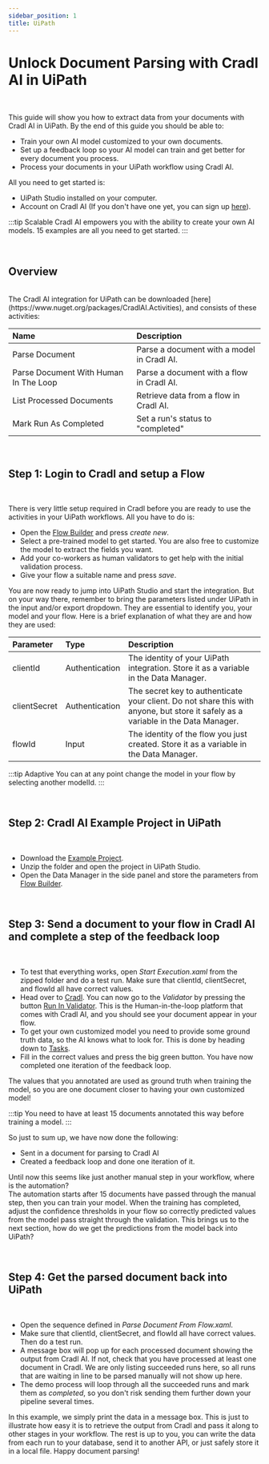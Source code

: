 ```yaml
---
sidebar_position: 1
title: UiPath
---
```




# Unlock Document Parsing with Cradl AI in UiPath

<br/>

This guide will show you how to extract data from your documents with Cradl AI in UiPath.
By the end of this guide you should be able to:
 - Train your own AI model customized to your own documents.
 - Set up a feedback loop so your AI model can train and get better for every document you process.
 - Process your documents in your UiPath workflow using Cradl AI.

All you need to get started is:
- UiPath Studio installed on your computer.
- Account on Cradl AI (If you don't have one yet, you can sign up [here](https://app.cradl.ai/login?redirect=signup&utm_campaign=docs)).

:::tip Scalable
Cradl AI empowers you with the ability to create your own AI models. 15 examples are all you need to get started.
:::

<br/>

## Overview

<br/>
The Cradl AI integration for UiPath can be downloaded [here](https://www.nuget.org/packages/CradlAI.Activities), and consists of these activities:

| Name        | Description |
|:------------| :-----------|
| Parse Document                        | Parse a document with a model in Cradl AI. |
| Parse Document With Human In The Loop | Parse a document with a flow in Cradl AI. |
| List Processed Documents              | Retrieve data from a flow in Cradl AI. |
| Mark Run As Completed                 | Set a run's status to "completed" |

<br/>

## Step 1: Login to Cradl and setup a Flow

<br/>

There is very little setup required in Cradl before you are ready to use the activities in your UiPath workflows.
All you have to do is:

- Open the [Flow Builder](https://app.cradl.ai/flows) and press *create new*.
- Select a pre-trained model to get started. You are also free to customize the model to extract the fields you want. 
- Add your co-workers as human validators to get help with the initial validation process.
- Give your flow a suitable name and press *save*.

You are now ready to jump into UiPath Studio and start the integration.
But on your way there, remember to bring the parameters listed under UiPath in the input and/or export dropdown.
They are essential to identify you, your model and your flow. Here is a brief explanation of what they are and how they are used:

| Parameter     | Type | Description |
|:--------------| :------------- |:--- |
| clientId     | Authentication | The identity of your UiPath integration. Store it as a variable in the Data Manager. |
| clientSecret | Authentication | The secret key to authenticate your client. Do not share this with anyone, but store it safely as a variable in the Data Manager. |
| flowId        | Input | The identity of the flow you just created. Store it as a variable in the Data Manager. |


:::tip Adaptive
You can at any point change the model in your flow by selecting another modelId.
:::

<br/>

## Step 2: Cradl AI Example Project in UiPath

<br/>

- Download the [Example Project](https://docs.cradl.ai/cradl_ai_uipath.zip).
- Unzip the folder and open the project in UiPath Studio.
- Open the Data Manager in the side panel and store the parameters from [Flow Builder](https://app.cradl.ai/flows).

<br/>

## Step 3: Send a document to your flow in Cradl AI and complete a step of the feedback loop

<br/>

- To test that everything works, open _Start Execution.xaml_ from the zipped folder and do a test run. Make sure that clientId, clientSecret, and flowId all have correct values.
- Head over to [Cradl](https://app.cradl.ai/flows). You can now go to the *Validator* by pressing the button [Run In Validator](https://app.cradl.ai/supervise/workflows/).
 This is the Human-in-the-loop platform that comes with Cradl AI, and you should see your document appear in your flow.
- To get your own customized model you need to provide some ground truth data, so the AI knows what to look for. This is done by heading down to [Tasks](https://app.cradl.ai/supervise/tasks/).
- Fill in the correct values and press the big green button. You have now completed one iteration of the feedback loop. 

The values that you annotated are used as ground truth when training the model, so you are one document closer to having your own customized model!

:::tip
You need to have at least 15 documents annotated this way before training a model.
:::


So just to sum up, we have now done the following:
- Sent in a document for parsing to Cradl AI
- Created a feedback loop and done one iteration of it. 

Until now this seems like just another manual step in your workflow, where is the automation?  
The automation starts after 15 documents have passed through the manual step, then you can train your model.
When the training has completed, adjust the confidence thresholds in your flow so correctly predicted values from the model pass straight through the validation.
This brings us to the next section, how do we get the predictions from the model back into UiPath?

<br/>

## Step 4: Get the parsed document back into UiPath

<br/>

- Open the sequence defined in _Parse Document From Flow.xaml_. 
- Make sure that clientId, clientSecret, and flowId all have correct values. Then do a test run.
- A message box will pop up for each processed document showing the output from Cradl AI. If not, check that you have processed at least one document in Cradl. 
We are only listing succeeded runs here, so all runs that are waiting in line to be parsed manually will not show up here.
- The demo process will loop through all the succeeded runs and mark them as *completed*, so you don't risk sending them further down your pipeline several times. 

In this example, we simply print the data in a message box. This is just to illustrate how easy it is to retrieve the output from Cradl and pass it along to other stages in your workflow.
The rest is up to you, you can write the data from each run to your database, send it to another API, or just safely store it in a local file. Happy document parsing!

<br/>

